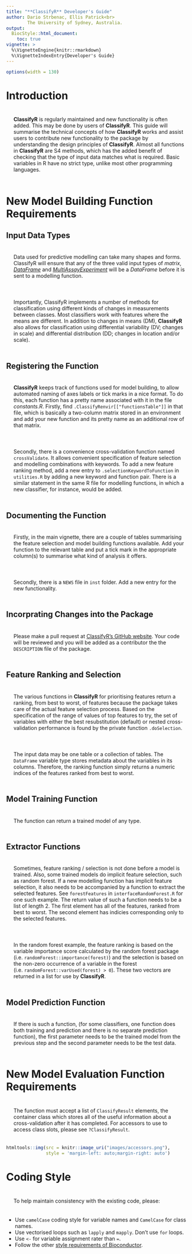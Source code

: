 ```yaml
---
title: "**ClassifyR** Developer's Guide"
author: Dario Strbenac, Ellis Patrick<br>
        The University of Sydney, Australia.
output: 
  BiocStyle::html_document:
    toc: true
vignette: >
  %\VignetteEngine{knitr::rmarkdown}
  %\VignetteIndexEntry{Developer's Guide}
---
```


<style>
    body .main-container {
        max-width: 1600px;
    }
    p {
      padding: 20px;
    }
    .table {
      border: 2px solid #e64626;
    }
    .table>thead>tr>th
    {
     border-bottom: 2px solid #e64626;
     border-right: 1px solid black;
    }
    .table>tbody>tr>td {
     border-right: 1px solid black;
    }    
</style>

```r
options(width = 130)
```

# Introduction

**ClassifyR** is regularly maintained and new functionality is often added. This may be done by users of **ClassifyR**. This guide will summarise the technical concepts of how **ClassifyR** works and assist users to contribute new functionality to the package by understanding the design principles of **ClassifyR**. Almost all functions in **ClassifyR** are S4 methods, which has the added benefit of checking that the type of input data matches what is required. Basic variables in R have no strict type, unlike most other programming languages.

# New Model Building Function Requirements

## Input Data Types

Data used for predictive modelling can take many shapes and forms. ClassifyR will ensure that any of the three valid input types of *matrix*, [*DataFrame*](https://rdrr.io/bioc/S4Vectors/man/DataFrame-class.html?msclkid=d4c61dbecf2711eca5117852a38e18a4) and [*MultiAssayExperiment*](http://bioconductor.org/packages/release/bioc/vignettes/MultiAssayExperiment/inst/doc/QuickStartMultiAssay.html) will be a *DataFrame* before it is sent to a modelling function.

Importantly, ClassifyR implements a number of methods for classification using different kinds of changes in measurements between classes. Most classifiers work with features where the means are different. In addition to changes in means (DM), **ClassifyR** also allows for classification using differential variability (DV; changes in scale) and differential distribution (DD; changes in location and/or scale).

## Registering the Function

**ClassifyR** keeps track of functions used for model building, to allow automated naming of axes labels or tick marks in a nice format. To do this, each function has a pretty name associated with it in the file *constants.R*. Firstly, find `.ClassifyRenvir[["functionsTable"]]` in that file, which is basically a two-column matrix stored in an environment and add your new function and its pretty name as an additional row of that matrix.

Secondly, there is a convenience cross-validation function named `crossValidate`. It allows convenient specification of feature selection and modelling combinations with keywords. To add a new feature ranking method, add a new entry to `.selectionKeywordToFunction` in `utilities.R` by adding a new keyword and function pair. There is a similar statement in the same R file for modelling functions, in which a new classifier, for instance, would be added.

## Documenting the Function

Firstly, in the main vignette, there are a couple of tables summarising the feature selection and model building functions available. Add your function to the relevant table and put a tick mark in the appropriate column(s) to summarise what kind of analysis it offers.

Secondly, there is a `NEWS` file in `inst` folder. Add a new entry for the new functionality.

## Incorprating Changes into the Package

Please make a pull request at [ClassifyR's GitHub website](https://github.com/SydneyBioX/ClassifyR). Your code will be reviewed and you will be added as a contributor the the `DESCRIPTION` file of the package.

## Feature Ranking and Selection

The various functions in **ClassifyR** for prioritising features return a ranking, from best to worst, of features because the package takes care of the actual feature selection process. Based on the specification of the range of values of top features to try, the set of variables with either the best resubstitution (default) or nested cross-validation performance is found by the private function `.doSelection`.

The input data may be one table or a collection of tables. The `DataFrame` variable type stores metadata about the variables in its columns. Therefore, the ranking function simply returns a numeric indices of the features ranked from best to worst.

## Model Training Function

The function can return a trained model of any type.

## Extractor Functions

Sometimes, feature ranking / selection is not done before a model is trained. Also, some trained models do implicit feature selection, such as random forest. If a new modelling function has implicit feature selection, it also needs to be accompanied by a function to extract the selected features. See `forestFeatures` in `interfaceRandomForest.R` for one such example. The return value of such a function needs to be a list of length 2. The first element has all of the features, ranked from best to worst. The second element has indicies corresponding only to the selected features.

In the random forest example, the feature ranking is based on the variable importance score calculated by the random forest package (i.e. `randomForest::importance(forest)`) and the selection is based on the non-zero occurrence of a variable in the forest (i.e. `randomForest::varUsed(forest) > 0`). These two vectors are returned in a list for use by **ClassifyR**.

## Model Prediction Function

If there is such a function, (for some classifiers, one function does both training and prediction and there is no separate prediction function), the first parameter needs to be the trained model from the previous step and the second parameter needs to be the test data.

# New Model Evaluation Function Requirements

The function must accept a list of `ClassifyResult` elements, the container class which stores all of the useful information about a cross-validation after it has completed. For accessors to use to access class slots, please see `?ClassifyResult`.

```r
htmltools::img(src = knitr::image_uri("images/accessors.png"), 
               style = 'margin-left: auto;margin-right: auto')
```

# Coding Style

To help maintain consistency with the existing code, please:

* Use `camelCase` coding style for variable names and `CamelCase` for class names.
* Use vectorised loops such as `lapply` and `mapply`. Don't use `for` loops.
* Use `<-` for variable assignment rater than `=`.
* Follow the other [style requirements of Bioconductor](http://bioconductor.org/developers/how-to/coding-style/).